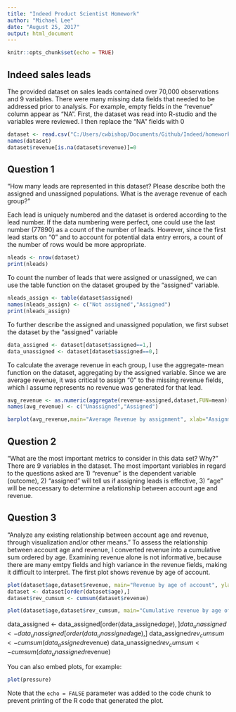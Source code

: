 ```yaml
---
title: "Indeed Product Scientist Homework"
author: "Michael Lee"
date: "August 25, 2017"
output: html_document
---
```


```r
knitr::opts_chunk$set(echo = TRUE)
```

##  Indeed sales leads

The provided dataset on sales leads contained over 70,000 observations and 9 variables. There were many missing data fields that needed to be addressed prior to analysis. For example, empty fields in the "revenue" column appear as "NA". First, the dataset was read into R-studio and the variables were reviewed. I then replace the "NA" fields with 0

```r
dataset <- read.csv("C:/Users/cwbishop/Documents/Github/Indeed/homework_data_set.csv")
names(dataset)
dataset$revenue[is.na(dataset$revenue)]=0
```

## Question 1
"How many leads are represented in this dataset? Please describe both the assigned and unassigned populations.
What is the average revenue of each group?"

Each lead is uniquely numbered and the dataset is ordered according to the lead number. If the data numbering were perfect, one could use the last number (77890) as a count of the number of leads. However, since the first lead starts on "0" and to account for potential data entry errors, a count of the number of rows would be more appropriate.

```r
nleads <- nrow(dataset)
print(nleads)
```
To count the number of leads that were assigned or unassigned, we can use the table function on the dataset grouped by the "assigned" variable.

```r
nleads_assign <- table(dataset$assigned)
names(nleads_assign) <- c("Not assigned","Assigned")
print(nleads_assign)
```

To further describe the assigned and unassigned population, we first subset the dataset by the "assigned" variable

```r
data_assigned <- dataset[dataset$assigned==1,]
data_unassigned <- dataset[dataset$assigned==0,]
```

To calculate the average revenue in each group, I use the aggregate-mean function on the dataset, aggregating by the assigned variable. Since we are average revenue, it was critical to assign "0" to the missing revenue fields, which I assume represents no revenue was generated for that lead.

```r
avg_revenue <- as.numeric(aggregate(revenue~assigned,dataset,FUN=mean)[2][,1])
names(avg_revenue) <- c("Unassigned","Assigned")

barplot(avg_revenue,main="Average Revenue by assignment", xlab="Assignment", ylab="$ dollars")
```

## Question 2
"What are the most important metrics to consider in this data set? Why?"
There are 9 variables in the dataset. The most important variables in regard to the questions asked are 1) "revenue" is the dependent variable (outcome), 2) "assigned" will tell us if assigning leads is effective, 3) "age" will be neccessary to determine a relationship between account age and revenue.

## Question 3
"Analyze any existing relationship between account age and revenue, through visualization and/or other means."
To assess the relationship between account age and revenue, I converted revenue into a cumulative sum ordered by age. Examining revenue alone is not informative, because there are many emtpy fields and high variance in the revenue fields, making it difficult to interpret. The first plot shows revenue by age of account. 

```r
plot(dataset$age,dataset$revenue, main="Revenue by age of account", ylab="Revenue", xlab="Age (days")
dataset <- dataset[order(dataset$age),]
dataset$rev_cumsum <- cumsum(dataset$revenue)

plot(dataset$age,dataset$rev_cumsum, main="Cumulative revenue by age of account",ylab="Cumulative Revenue", xlab="Age (days)")

```



data_assigned <- data_assigned[order(data_assigned$age),]
data_unassigned <- data_unassigned[order(data_unassigned$age),]
data_assigned$rev_cumsum <- cumsum(data_assigned$revenue)
data_unassigned$rev_cumsum <- cumsum(data_unassigned$revenue)


You can also embed plots, for example:

```r
plot(pressure)
```

Note that the `echo = FALSE` parameter was added to the code chunk to prevent printing of the R code that generated the plot.
